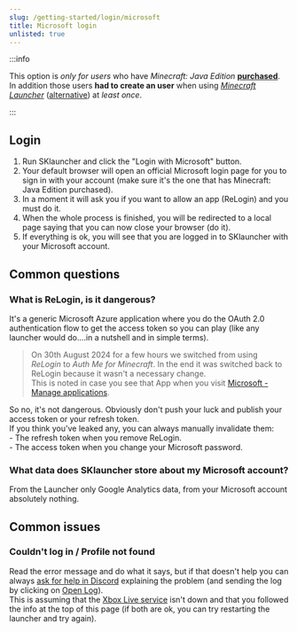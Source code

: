 ```yaml
---
slug: /getting-started/login/microsoft
title: Microsoft login
unlisted: true
---
```


:::info

This option is *only for users* who have *Minecraft: Java Edition* **[purchased](/faq/launcher-related#where-can-i-buy-the-game)**.\
In addition those users **had to create an user** when using *[Minecraft Launcher](https://www.minecraft.net/en-us/download)* ([alternative](https://www.minecraft.net/en-us/download/alternative)) at *least once*.

:::

## Login
1. Run SKlauncher and click the "Login with Microsoft" button.
2. Your default browser will open an official Microsoft login page for you to sign in with your account (make sure it's the one that has Minecraft: Java Edition purchased).
3. In a moment it will ask you if you want to allow an app (ReLogin) and you must do it.
4. When the whole process is finished, you will be redirected to a local page saying that you can now close your browser (do it).
5. If everything is ok, you will see that you are logged in to SKlauncher with your Microsoft account.

## Common questions

### What is ReLogin, is it dangerous?
It's a generic Microsoft Azure application where you do the OAuth 2.0 authentication flow to get the access token so you can play (like any launcher would do....in a nutshell and in simple terms).

> On 30th August 2024 for a few hours we switched from using *ReLogin* to *Auth Me for Minecraft*. In the end it was switched back to ReLogin because it wasn't a necessary change.\
> This is noted in case you see that App when you visit [Microsoft - Manage applications](https://account.live.com/consent/Manage).

So no, it's not dangerous. Obviously don't push your luck and publish your access token or your refresh token.\
If you think you've leaked any, you can always manually invalidate them:\
\- The refresh token when you remove ReLogin.\
\- The access token when you change your Microsoft password.

### What data does SKlauncher store about my Microsoft account?
From the Launcher only Google Analytics data, from your Microsoft account absolutely nothing.

## Common issues

### Couldn't log in / Profile not found
Read the error message and do what it says, but if that doesn't help you can always [ask for help in Discord](https://skmedix.pl/discord) explaining the problem (and sending the log by clicking on <u>Open Log</u>).\
This is assuming that the [Xbox Live service](https://support.xbox.com/en-US/xbox-live-status) isn't down and that you followed the info at the top of this page (if both are ok, you can try restarting the launcher and try again).
